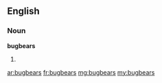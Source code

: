 ==English==

===Noun===
'''bugbears'''

# {{plural of|[[bugbear]]}}

[[ar:bugbears]]
[[fr:bugbears]]
[[mg:bugbears]]
[[my:bugbears]]